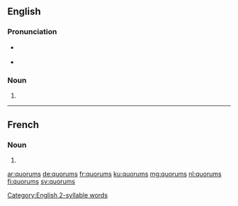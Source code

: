{{also|Quorums}}
==English==
===Pronunciation===
{{rfap|lang=en}}
* {{a|RP}} {{IPA|/ˈkwɔː.ɹəmz/|lang=en}}
* {{a|US}} {{IPA|/ˈkwɔːɹ.əmz/|lang=en}}
[[Category:English 2-syllable words]]

===Noun===
{{head|en|noun plural form}}

# {{plural of|quorum|lang=en}}

----

==French==

===Noun===
{{head|fr|noun plural form|g=m}}

# {{plural of|quorum|lang=fr}}

[[ar:quorums]]
[[de:quorums]]
[[fr:quorums]]
[[ku:quorums]]
[[mg:quorums]]
[[nl:quorums]]
[[fi:quorums]]
[[sv:quorums]]
